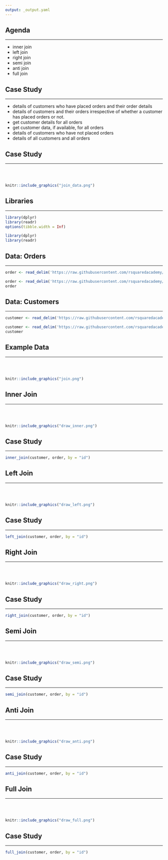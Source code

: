 ```yaml
---
output: _output.yaml
---
```


## {data-background="dplyr.png"}

## Agenda

<hr>

- inner join
- left join
- right join
- semi join 
- anti join 
- full join 

## {data-background="casestudy.png"}

## Case Study

<hr>

- details of customers who have placed orders and their order details
- details of customers and their orders irrespective of whether a customer has 
placed orders or not.
- get customer details for all orders
- get customer data, if available, for all orders
- details of customers who have not placed orders
- details of all customers and all orders

## Case Study

<hr>

<br>
<br>

```r
knitr::include_graphics("join_data.png")
```

## Libraries

<hr>

```r
library(dplyr)
library(readr)
options(tibble.width = Inf)
```

```r
library(dplyr)
library(readr)
```

## Data: Orders

<hr>

```r
order <- read_delim('https://raw.githubusercontent.com/rsquaredacademy/datasets/master/order.csv', delim = ';')
```

```r
order <- read_delim('https://raw.githubusercontent.com/rsquaredacademy/datasets/master/order.csv', delim = ';')
order
```

## Data: Customers

<hr>

```r
customer <- read_delim('https://raw.githubusercontent.com/rsquaredacademy/datasets/master/customer.csv', delim = ';')
```

```r
customer <- read_delim('https://raw.githubusercontent.com/rsquaredacademy/datasets/master/customer.csv', delim = ';')
customer
```

## Example Data

<hr>

<br>
<br>

```r
knitr::include_graphics("join.png")
```

## {data-background="innerjoin.png"}

## Inner Join

<hr>

<br>
<br>

```r
knitr::include_graphics("draw_inner.png")
```

## Case Study

<hr>

```r
inner_join(customer, order, by = "id")
```

## {data-background="leftjoin.png"}

## Left Join

<hr>

<br>
<br>

```r
knitr::include_graphics("draw_left.png")
```

## Case Study

<hr>

```r
left_join(customer, order, by = "id")
```

## {data-background="rightjoin.png"}

## Right Join

<hr>

<br>
<br>

```r
knitr::include_graphics("draw_right.png")
```

## Case Study

<hr>

```r
right_join(customer, order, by = "id")
```

## {data-background="semijoin.png"}

## Semi Join

<hr>

<br>
<br>

```r
knitr::include_graphics("draw_semi.png")
```

## Case Study

<hr>

```r
semi_join(customer, order, by = "id")
```

## {data-background="antijoin.png"}

## Anti Join

<hr>

<br>
<br>

```r
knitr::include_graphics("draw_anti.png")
```

## Case Study

<hr>

```r
anti_join(customer, order, by = "id")
```

## {data-background="fulljoin.png"}

## Full Join

<hr>

<br>
<br>

```r
knitr::include_graphics("draw_full.png")
```

## Case Study

<hr>

```r
full_join(customer, order, by = "id")
```

## {data-background="thankyou.png"}

